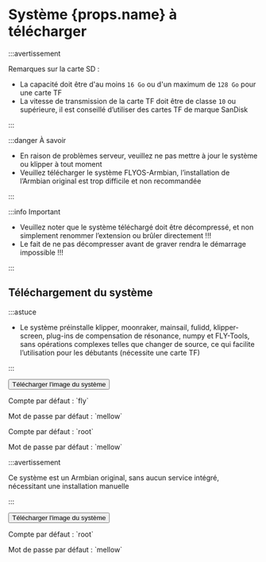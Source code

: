 # Système {props.name} à télécharger

:::avertissement

Remarques sur la carte SD :

* La capacité doit être d'au moins `16 Go` ou d'un maximum de `128 Go` pour une carte TF
* La vitesse de transmission de la carte TF doit être de classe `10` ou supérieure, il est conseillé d’utiliser des cartes TF de marque SanDisk

:::

:::danger À savoir

* En raison de problèmes serveur, veuillez ne pas mettre à jour le système ou klipper à tout moment
* Veuillez télécharger le système FLYOS-Armbian, l’installation de l’Armbian original est trop difficile et non recommandée

:::

:::info Important

* Veuillez noter que le système téléchargé doit être décompressé, et non simplement renommer l’extension ou brûler directement !!!
* Le fait de ne pas décompresser avant de graver rendra le démarrage impossible !!!

:::

## Téléchargement du système

<Tabs>
  <TabItem value="flyos" label="FLYOS-Armbian (basé sur Armbian)" default>

:::astuce

* Le système préinstalle klipper, moonraker, mainsail, fulidd, klipper-screen, plug-ins de compensation de résonance, numpy et FLY-Tools, sans opérations complexes telles que changer de source, ce qui facilite l’utilisation pour les débutants (nécessite une carte TF)

:::

<Button variant="contained" disableElevation component="a" rel="noopener" href="https://cdn.mellow.klipper.cn/IMG/Beta/FlyOS_h3_3.3.4_fix_20241107.img.xz">Télécharger l'image du système</Button>

<Tabs>
<TabItem value="fly" label="Utilisateur normal" default>
<p>Compte par défaut : `fly`</p>
<p>Mot de passe par défaut : `mellow`</p>
  </TabItem>
  <TabItem value="root" label="Compte root" default>
<p>Compte par défaut : `root`</p>
<p>Mot de passe par défaut : `mellow`</p>
  </TabItem>
</Tabs>
  </TabItem>
<TabItem value="armbian" label="Armbian original">

:::avertissement

Ce système est un Armbian original, sans aucun service intégré, nécessitant une installation manuelle

:::

<Button variant="contained" color="success" disableElevation href="https://cdn.mellow.klipper.cn/IMG/Build/Armbian_Flypilite2_bullseye_current_5.10.85.img.xz">Télécharger l'image du système</Button>

<p>Compte par défaut : `root`</p>
<p>Mot de passe par défaut : `mellow`</p>

  </TabItem>
</Tabs>
